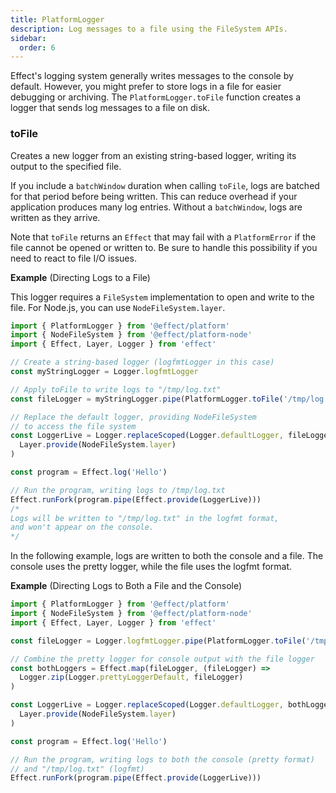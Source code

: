 ```yaml
---
title: PlatformLogger
description: Log messages to a file using the FileSystem APIs.
sidebar:
  order: 6
---
```


Effect's logging system generally writes messages to the console by default. However, you might prefer to store logs in a file for easier debugging or archiving. The `PlatformLogger.toFile` function creates a logger that sends log messages to a file on disk.

### toFile

Creates a new logger from an existing string-based logger, writing its output to the specified file.

If you include a `batchWindow` duration when calling `toFile`, logs are batched for that period before being written. This can reduce overhead if your application produces many log entries. Without a `batchWindow`, logs are written as they arrive.

Note that `toFile` returns an `Effect` that may fail with a `PlatformError` if the file cannot be opened or written to. Be sure to handle this possibility if you need to react to file I/O issues.

**Example** (Directing Logs to a File)

This logger requires a `FileSystem` implementation to open and write to the file. For Node.js, you can use `NodeFileSystem.layer`.

```ts twoslash
import { PlatformLogger } from '@effect/platform'
import { NodeFileSystem } from '@effect/platform-node'
import { Effect, Layer, Logger } from 'effect'

// Create a string-based logger (logfmtLogger in this case)
const myStringLogger = Logger.logfmtLogger

// Apply toFile to write logs to "/tmp/log.txt"
const fileLogger = myStringLogger.pipe(PlatformLogger.toFile('/tmp/log.txt'))

// Replace the default logger, providing NodeFileSystem
// to access the file system
const LoggerLive = Logger.replaceScoped(Logger.defaultLogger, fileLogger).pipe(
  Layer.provide(NodeFileSystem.layer)
)

const program = Effect.log('Hello')

// Run the program, writing logs to /tmp/log.txt
Effect.runFork(program.pipe(Effect.provide(LoggerLive)))
/*
Logs will be written to "/tmp/log.txt" in the logfmt format,
and won't appear on the console.
*/
```

In the following example, logs are written to both the console and a file. The console uses the pretty logger, while the file uses the logfmt format.

**Example** (Directing Logs to Both a File and the Console)

```ts twoslash
import { PlatformLogger } from '@effect/platform'
import { NodeFileSystem } from '@effect/platform-node'
import { Effect, Layer, Logger } from 'effect'

const fileLogger = Logger.logfmtLogger.pipe(PlatformLogger.toFile('/tmp/log.txt'))

// Combine the pretty logger for console output with the file logger
const bothLoggers = Effect.map(fileLogger, (fileLogger) =>
  Logger.zip(Logger.prettyLoggerDefault, fileLogger)
)

const LoggerLive = Logger.replaceScoped(Logger.defaultLogger, bothLoggers).pipe(
  Layer.provide(NodeFileSystem.layer)
)

const program = Effect.log('Hello')

// Run the program, writing logs to both the console (pretty format)
// and "/tmp/log.txt" (logfmt)
Effect.runFork(program.pipe(Effect.provide(LoggerLive)))
```
